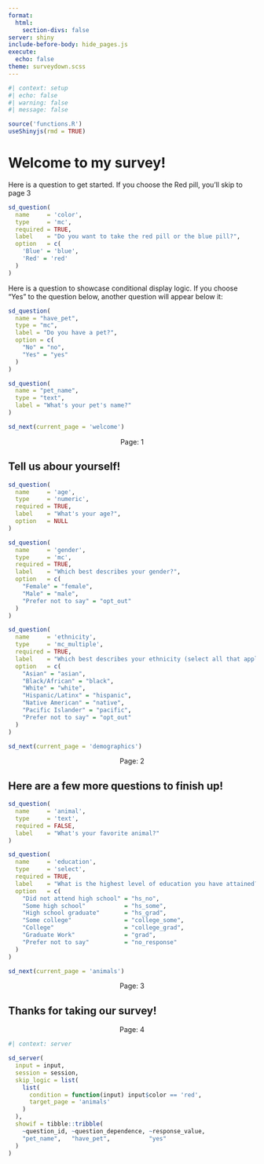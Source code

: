 ```yaml
---
format:
  html:
    section-divs: false
server: shiny
include-before-body: hide_pages.js
execute:
  echo: false
theme: surveydown.scss
---
```


```r
#| context: setup
#| echo: false
#| warning: false
#| message: false

source('functions.R')
useShinyjs(rmd = TRUE)
```

::: {#welcome .sd-page}

# Welcome to my survey! 

Here is a question to get started. If you choose the Red pill, you'll skip to page 3

```r
sd_question(
  name     = 'color',
  type     = 'mc',
  required = TRUE,
  label    = "Do you want to take the red pill or the blue pill?",
  option   = c(
    'Blue' = 'blue', 
    'Red' = 'red'
  )
)
```

Here is a question to showcase conditional display logic. If you choose "Yes" to the question below, another question will appear below it:

```r
sd_question(
  name = "have_pet",
  type = "mc",
  label = "Do you have a pet?",
  option = c(
    "No" = "no",
    "Yes" = "yes"
  )
)

sd_question(
  name = "pet_name",
  type = "text",
  label = "What's your pet's name?"
)

sd_next(current_page = 'welcome')
```

<center>
Page: 1
</center>

:::

::: {#demographics .sd-page}

## Tell us abour yourself!

```r
sd_question(
  name     = 'age',
  type     = 'numeric',
  required = TRUE,
  label    = "What's your age?",
  option   = NULL
)

sd_question(
  name     = 'gender',
  type     = 'mc',
  required = TRUE,
  label    = "Which best describes your gender?",
  option   = c(
    "Female" = "female",
    "Male" = "male",
    "Prefer not to say" = "opt_out"
  )
)

sd_question(
  name     = 'ethnicity',
  type     = 'mc_multiple',
  required = TRUE,
  label    = "Which best describes your ethnicity (select all that apply)?",
  option   = c(
    "Asian" = "asian",
    "Black/African" = "black",
    "White" = "white",
    "Hispanic/Latinx" = "hispanic",
    "Native American" = "native",
    "Pacific Islander" = "pacific",
    "Prefer not to say" = "opt_out"
  )
)

sd_next(current_page = 'demographics')
```

<center>
Page: 2
</center>

:::

::: {#animals .sd-page}

## Here are a few more questions to finish up!

```r
sd_question(
  name     = 'animal',
  type     = 'text',
  required = FALSE,
  label    = "What's your favorite animal?"
)

sd_question(
  name     = 'education',
  type     = 'select',
  required = TRUE,
  label    = "What is the highest level of education you have attained?",
  option   = c(
    "Did not attend high school" = "hs_no",
    "Some high school"           = "hs_some",
    "High school graduate"       = "hs_grad",
    "Some college"               = "college_some",
    "College"                    = "college_grad",
    "Graduate Work"              = "grad",
    "Prefer not to say"          = "no_response"
  )
)

sd_next(current_page = 'animals')
```

<center>
Page: 3
</center>

:::

::: {#end .sd-page}

## Thanks for taking our survey!

<center>
Page: 4
</center>

:::

```r
#| context: server

sd_server(
  input = input,
  session = session,
  skip_logic = list(
    list(
      condition = function(input) input$color == 'red', 
      target_page = 'animals'
    )
  ),
  showif = tibble::tribble(
    ~question_id, ~question_dependence, ~response_value,
    "pet_name",   "have_pet",           "yes"
  )
)
```
